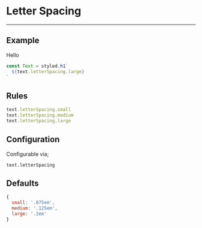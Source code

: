 
# Letter Spacing

---

## Example

<LetterSpacing>Hello</LetterSpacing>

```jsx
const Text = styled.h1`
  ${text.letterSpacing.large}
`
```

## Rules

```js
text.letterSpacing.small
text.letterSpacing.medium
text.letterSpacing.large
```

## Configuration

Configurable via;

```
text.letterSpacing
```

## Defaults

```js
{
  small: '.075em',
  medium: '.125em',
  large: '.2em'
}
```
